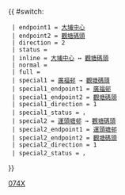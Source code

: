 {{ #switch: {{{format|}}}
  | endpoint1 = [[大埔中心巴士總站|大埔中心]]
  | endpoint2 = [[觀塘碼頭巴士總站|觀塘碼頭]]
  | direction = 2
  | status =
  | inline = [[大埔中心巴士總站|大埔中心]] ↔ [[觀塘碼頭巴士總站|觀塘碼頭]]
  | normal = 
  | full =
  | special1 = [[廣福邨]] → [[觀塘碼頭巴士總站|觀塘碼頭]]
  | special1_endpoint1 = [[廣福邨]]
  | special1_endpoint2 = [[觀塘碼頭巴士總站|觀塘碼頭]]
  | special1_direction = 1
  | special1_status = {{HK Bus Status|ST}}，{{HK Bus Status|M}}
  | special2 = [[運頭塘邨]] → [[觀塘碼頭巴士總站|觀塘碼頭]]
  | special2_endpoint1 = [[運頭塘邨]]
  | special2_endpoint2 = [[觀塘碼頭巴士總站|觀塘碼頭]]
  | special2_direction = 1
  | special2_status = {{HK Bus Status|ST}}，{{HK Bus Status|M}}
}}<noinclude>[[Category:九龍巴士路線模板|074X]]</noinclude>